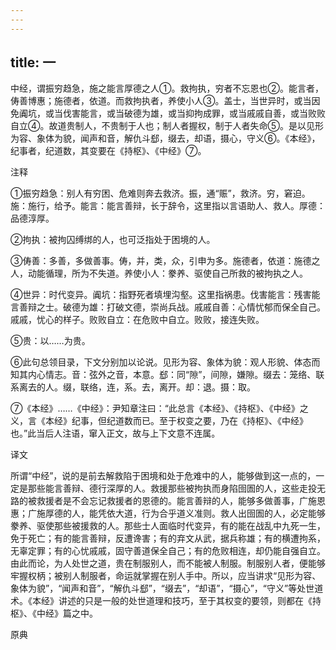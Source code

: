 ```yaml
---
---
---
```

title: 一
---



中经，谓振穷趋急，施之能言厚德之人①。救拘执，穷者不忘恩也②。能言者，俦善博惠；施德者，依道。而救拘执者，养使小人③。盖士，当世异时，或当因免阗坑，或当伐害能言，或当破德为雄，或当抑拘成罪，或当戚戚自善，或当败败自立④。故道贵制人，不贵制于人也；制人者握权，制于人者失命⑤。是以见形为容、象体为貌，闻声和音，解仇斗郄，缀去，却语，摄心，守义⑥。《本经》，纪事者，纪道数，其变要在《持枢》、《中经》⑦。

注释

①振穷趋急：别人有穷困、危难则奔去救济。振，通“赈”，救济。穷，窘迫。施：施行，给予。能言：能言善辩，长于辞令，这里指以言语助人、救人。厚德：品德淳厚。

②拘执：被拘囚缚绑的人，也可泛指处于困境的人。

③俦善：多善，多做善事。俦，并，类，众，引申为多。施德者，依道：施德之人，动能循理，所为不失道。养使小人：豢养、驱使自己所救的被拘执之人。

④世异：时代变异。阗坑：指野死者填埋沟壑。这里指祸患。伐害能言：残害能言善辩之士。破德为雄：打破文德，崇尚兵战。戚戚自善：心情忧郁而保全自己。戚戚，忧心的样子。败败自立：在危败中自立。败败，接连失败。

⑤贵：以……为贵。

⑥此句总领目录，下文分别加以论说。见形为容、象体为貌：观人形貌、体态而知其内心情志。音：弦外之音，本意。郄：同“隙”，间隙，嫌隙。缀去：笼络、联系离去的人。缀，联络，连，系。去，离开。却：退。摄：取。

⑦《本经》……《中经》：尹知章注曰：“此总言《本经》、《持枢》、《中经》之义，言《本经》纪事，但纪道数而已。至于权变之要，乃在《持枢》、《中经》也。”此当后人注语，窜入正文，故与上下文意不连属。

译文

所谓“中经”，说的是前去解救陷于困境和处于危难中的人，能够做到这一点的，一定是那些能言善辩、德行深厚的人。救援那些被拘执而身陷囹圄的人，这些走投无路的被救援者是不会忘记救援者的恩德的。能言善辩的人，能够多做善事，广施恩惠；广施厚德的人，能凭依大道，行为合乎道义准则。救人出囹圄的人，必定能够豢养、驱使那些被援救的人。那些士人面临时代变异，有的能在战乱中九死一生，免于死亡；有的能言善辩，反遭谗害；有的弃文从武，据兵称雄；有的横遭拘系，无辜定罪；有的心忧戚戚，固守善道保全自己；有的危败相连，却仍能自强自立。由此而论，为人处世之道，贵在制服别人，而不能被人制服。制服别人者，便能够牢握权柄；被别人制服者，命运就掌握在别人手中。所以，应当讲求“见形为容、象体为貌”，“闻声和音”，“解仇斗郄”，“缀去”，“却语”，“摄心”，“守义”等处世道术。《本经》讲述的只是一般的处世道理和技巧，至于其权变的要领，则都在《持枢》、《中经》篇之中。

原典